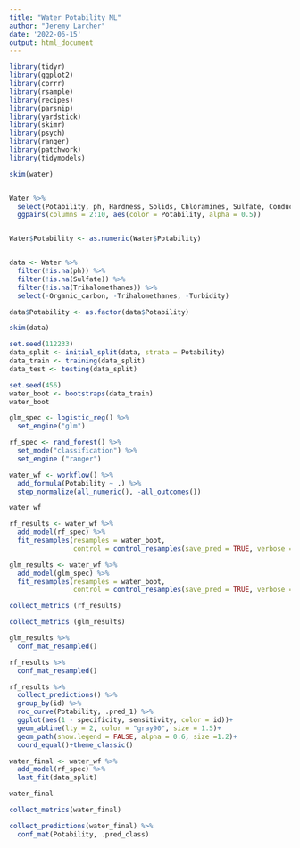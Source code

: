 ---
title: "Water Potability ML"
author: "Jeremy Larcher"
date: '2022-06-15'
output: html_document
---

```{r Libraries}
library(tidyr)
library(ggplot2)
library(corrr)
library(rsample)
library(recipes)
library(parsnip)
library(yardstick)
library(skimr)
library(psych)
library(ranger)
library(patchwork)
library(tidymodels)
```

```{r EDA & Cleaning}

skim(water)


Water %>% 
  select(Potability, ph, Hardness, Solids, Chloramines, Sulfate, Conductivity, Organic_carbon, Trihalomethanes, Turbidity) %>% 
  ggpairs(columns = 2:10, aes(color = Potability, alpha = 0.5))


Water$Potability <- as.numeric(Water$Potability)


data <- Water %>% 
  filter(!is.na(ph)) %>% 
  filter(!is.na(Sulfate)) %>% 
  filter(!is.na(Trihalomethanes)) %>% 
  select(-Organic_carbon, -Trihalomethanes, -Turbidity)

data$Potability <- as.factor(data$Potability)

skim(data)
```

```{r Splitting Data}
set.seed(112233)
data_split <- initial_split(data, strata = Potability)
data_train <- training(data_split)
data_test <- testing(data_split)
```

```{r Resamples}
set.seed(456)
water_boot <- bootstraps(data_train)
water_boot
```

```{r Generating Models}

glm_spec <- logistic_reg() %>% 
  set_engine("glm")

rf_spec <- rand_forest() %>% 
  set_mode("classification") %>% 
  set_engine ("ranger")

```

```{r Workflow}
water_wf <- workflow() %>% 
  add_formula(Potability ~ .) %>% 
  step_normalize(all_numeric(), -all_outcomes())

water_wf
```

```{r Fitting RF onto data}
rf_results <- water_wf %>% 
  add_model(rf_spec) %>% 
  fit_resamples(resamples = water_boot,
                control = control_resamples(save_pred = TRUE, verbose = TRUE))
```

```{r Fitting LM onto data}
glm_results <- water_wf %>% 
  add_model(glm_spec) %>% 
  fit_resamples(resamples = water_boot,
                control = control_resamples(save_pred = TRUE, verbose = TRUE))
```

```{r Collecting Metrics}
collect_metrics (rf_results)

collect_metrics (glm_results)
```

```{r Confusion Matrix}

glm_results %>% 
  conf_mat_resampled()

rf_results %>% 
  conf_mat_resampled()
```

```{r ROC Curve}
rf_results %>% 
  collect_predictions() %>% 
  group_by(id) %>% 
  roc_curve(Potability, .pred_1) %>% 
  ggplot(aes(1 - specificity, sensitivity, color = id))+
  geom_abline(lty = 2, color = "gray90", size = 1.5)+
  geom_path(show.legend = FALSE, alpha = 0.6, size =1.2)+
  coord_equal()+theme_classic()
```

```{r Evaluating on Testing Data}
water_final <- water_wf %>% 
  add_model(rf_spec) %>% 
  last_fit(data_split)

water_final

collect_metrics(water_final)
```

```{r Confusion Matrix - Test}
collect_predictions(water_final) %>% 
  conf_mat(Potability, .pred_class)
```